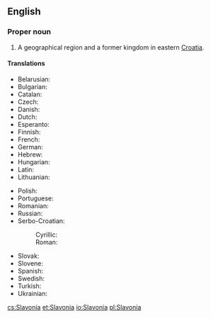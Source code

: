 ==English==
{{wikipedia}}

===Proper noun===
{{en-proper noun}}

# A geographical region and a former kingdom in eastern [[Croatia]].

====Translations====
{{trans-top|region of Croatia}}
* Belarusian: {{t|be|Славонія}}
* Bulgarian: {{t|bg|Славония}}
* Catalan: {{t|ca|Eslavònia}}
* Czech: {{t|cs|Slavonie}}
* Danish: {{t|da|Slavonien}}
* Dutch: {{t|nl|Slavonië}}
* Esperanto: {{t|eo|Slavonio}}
* Finnish: {{t|fi|Slavonia}}
* French: {{t+|fr|Slavonie}}
* German: {{t|de|Slawonien}}
* Hebrew: {{t|he|סלבוניה}}
* Hungarian: {{t|hu|Szlavónia}}
* Latin: {{t|la|Sclavonia}}
* Lithuanian: {{t|lt|Slavonija}}
{{trans-mid}}
* Polish: {{t|pl|Slawonia}}
* Portuguese: {{t|pt|Eslavônia}}
* Romanian: {{t|ro|Slavonia}}
* Russian: {{t|ru|Славо́ния|f|sc=Cyrl}}
* Serbo-Croatian:
*: Cyrillic: {{t|sh|Сла̀во̄нија|f|sc=Cyrl}}
*: Roman: {{t|sh|Slàvōnija|f}}
* Slovak: {{t|sk|Slavónsko}}
* Slovene: {{t|sl|Slavonija|f}}
* Spanish: {{t|es|Eslavonia}}
* Swedish: {{t|sv|Slavonien}}
* Turkish: {{t|tr|Slavonya}}
* Ukrainian: {{t|uk|Славо́нія|f|sc=Cyrl}}
{{trans-bottom}}

[[cs:Slavonia]]
[[et:Slavonia]]
[[io:Slavonia]]
[[pl:Slavonia]]